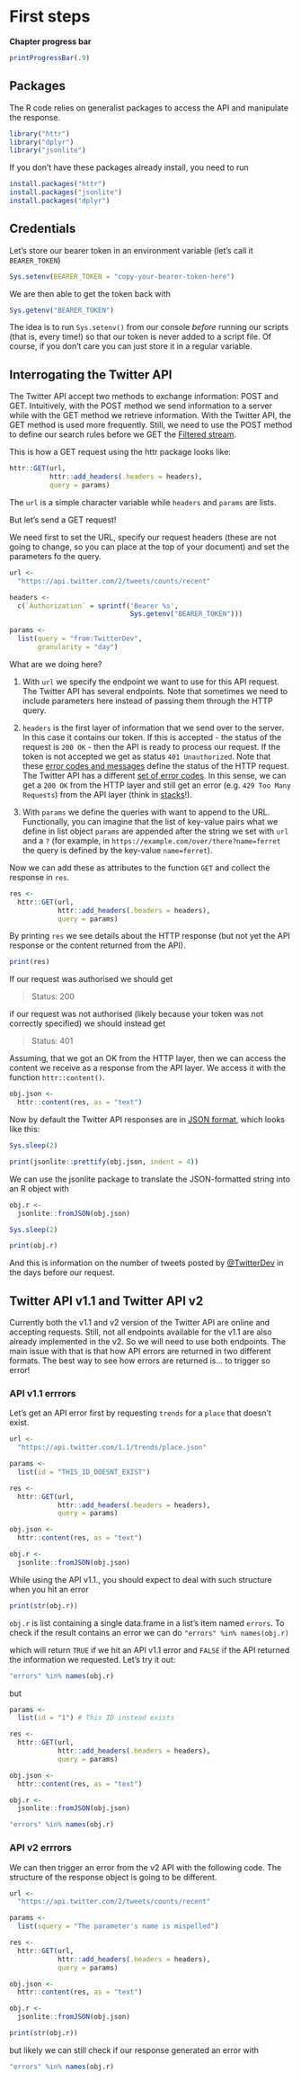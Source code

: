 # First steps

**Chapter progress bar**

```r

printProgressBar(.9)

```

## Packages 

The R code relies on generalist packages to access the API and manipulate the response.

```r

library("httr")
library("dplyr")
library("jsonlite")

```

If you don't have these packages already install, you need to run

```r

install.packages("httr")
install.packages("jsonlite")
install.packages("dplyr")

```


## Credentials

Let's store our bearer token in an environment variable (let's call it `BEARER_TOKEN`)

```r

Sys.setenv(BEARER_TOKEN = "copy-your-bearer-token-here")

```

We are then able to get the token back with 

```r

Sys.getenv("BEARER_TOKEN")

```

The idea is to run  `Sys.setenv()` from our console *before* running our scripts (that is, every time!) so that our token is never added to a script file. Of course, if you don't care you can just store it in a regular variable.

## Interrogating the Twitter API

The Twitter API accept two methods to exchange information: POST and GET. Intuitively, with the POST method we send information to a server while with the GET method we retrieve information. With the Twitter API, the GET method is used more frequently. Still, we need to use the POST method to define our search rules before we GET the [Filtered stream](https://developer.twitter.com/en/docs/twitter-api/tweets/filtered-stream/introduction). 

This is how a GET request using the httr package looks like:

```r

httr::GET(url,
          httr::add_headers(.headers = headers),
          query = params)

```

The `url` is a simple character variable while `headers` and `params` are lists. 

But let's send a GET request! 

We need first to set the URL, specify our request headers (these are not going to change, so you can place at the top of your document) and set the parameters fo the query.  

```r

url <- 
  "https://api.twitter.com/2/tweets/counts/recent"

headers <- 
  c(`Authorization` = sprintf('Bearer %s', 
                              Sys.getenv("BEARER_TOKEN")))

params <- 
  list(query = "from:TwitterDev",
       granularity = "day")

```

What are we doing here?

1. With `url` we specify the endpoint we want to use for this API request. The Twitter API has several endpoints. Note that sometimes we need to include parameters here instead of passing them through the HTTP query.  

2. `headers` is the first layer of information that we send over to the server. In this case it contains our token. If this is accepted - the status of the request is `200 OK` - then the API is ready to process our request. If the token is not accepted we get as status `401 Unauthorized`. Note that these [error codes and messages](https://developer.mozilla.org/en-US/docs/Web/HTTP/Status) define the status of the HTTP request. The Twitter API has a different [set of error codes](https://developer.twitter.com/en/support/twitter-api/error-troubleshooting). In this sense, we can get a `200 OK` from the HTTP layer and still get an error (e.g. `429 Too Many Requests`) from the API layer (think in [stacks](https://en.wikipedia.org/wiki/Protocol_stack)!).   

3. With `params` we define the queries with want to append to the URL. Functionally, you can imagine that the list of key-value pairs what we define in list object `params` are appended after the string we set with `url` and a `?` (for example, in `https://example.com/over/there?name=ferret` the query is defined by the key-value `name=ferret`). 

Now we can add these as attributes to the function `GET` and collect the response in `res`.

```r

res <- 
  httr::GET(url,
            httr::add_headers(.headers = headers),
            query = params)

```

By printing `res` we see details about the HTTP response (but not yet the API response or the content returned from the API).  

```r

print(res)

```

If our request was authorised we should get    

> Status: 200

if our request was not authorised (likely because your token was not correctly specified) we should instead get 

> Status: 401

Assuming, that we got an OK from the HTTP layer, then we can access the content we receive as a response from the API layer. We access it with the function `httr::content()`. 

```r

obj.json <- 
  httr::content(res, as = "text")

```

Now by default the Twitter API responses are in [JSON format](https://en.wikipedia.org/wiki/JSON), which looks like this:

```r

Sys.sleep(2)

```

```r

print(jsonlite::prettify(obj.json, indent = 4))

```


We can use the jsonlite package to translate the JSON-formatted string into an R object with

```r

obj.r <- 
  jsonlite::fromJSON(obj.json)

```

```r

Sys.sleep(2)

```


```r

print(obj.r)

```

And this is information on the number of tweets posted by [\@TwitterDev](https://twitter.com/TwitterDev) in the days before our request. 

## Twitter API v1.1 and Twitter API v2

Currently both the v1.1 and v2 version of the Twitter API are online and accepting requests. Still, not all endpoints available for the v1.1 are also already implemented in the v2. So we will need to use both endpoints. The main issue with that is that how API errors are returned in two different formats. The best way to see how errors are returned is... to trigger so error!

### API v1.1 errrors 

Let's get an API error first by requesting `trends` for a `place` that doesn't exist.

```r

url <- 
  "https://api.twitter.com/1.1/trends/place.json"

params <- 
  list(id = "THIS_ID_DOESNT_EXIST")

res <- 
  httr::GET(url,
            httr::add_headers(.headers = headers),
            query = params)

obj.json <- 
  httr::content(res, as = "text")

obj.r <- 
  jsonlite::fromJSON(obj.json)

```


While using the API v1.1., you should expect to deal with such structure when you hit an error

```r

print(str(obj.r))

```


`obj.r` is list containing a single data.frame in a list's item named `errors`. To check if the result contains an error we can do `"errors" %in% names(obj.r)`


which will return `TRUE` if we hit an API v1.1 error and `FALSE` if the API returned the information we requested. Let's try it out:

```r

"errors" %in% names(obj.r)

```

but 

```r

params <- 
  list(id = "1") # This ID instead exists

res <- 
  httr::GET(url,
            httr::add_headers(.headers = headers),
            query = params)

obj.json <- 
  httr::content(res, as = "text")

obj.r <- 
  jsonlite::fromJSON(obj.json)

"errors" %in% names(obj.r)

```

### API v2 errrors 

We can then trigger an error from the v2 API with the following code. The structure of the response object is going to be different.  

```r

url <- 
  "https://api.twitter.com/2/tweets/counts/recent"

params <- 
  list(squery = "The parameter's name is mispelled") 

res <- 
  httr::GET(url,
            httr::add_headers(.headers = headers),
            query = params)

obj.json <- 
  httr::content(res, as = "text")

obj.r <- 
  jsonlite::fromJSON(obj.json)

```


```r

print(str(obj.r))

```

but likely we can still check if our response generated an error with 

```r

"errors" %in% names(obj.r)

```


